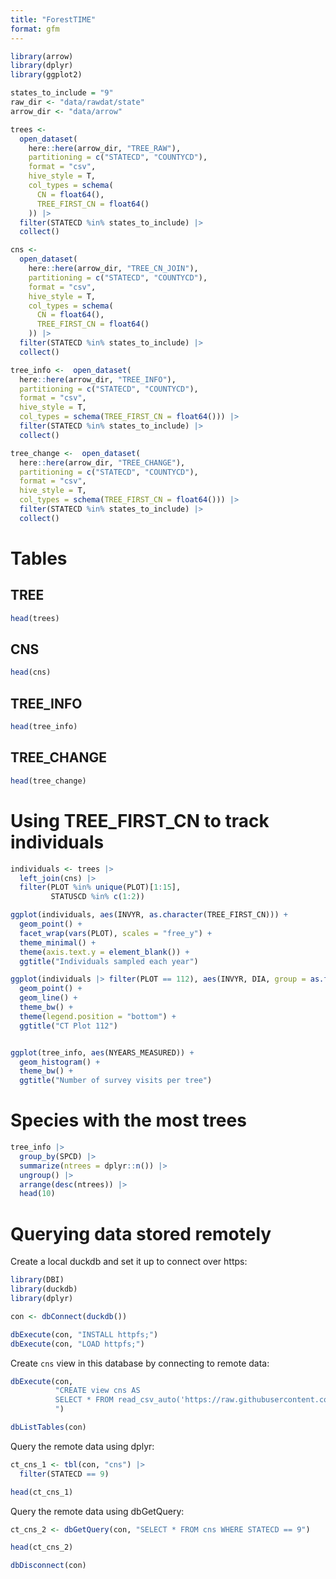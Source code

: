 ```yaml
---
title: "ForestTIME"
format: gfm
---
```


```r

library(arrow)
library(dplyr)
library(ggplot2)

states_to_include = "9"
raw_dir <- "data/rawdat/state"
arrow_dir <- "data/arrow"

trees <-
  open_dataset(
    here::here(arrow_dir, "TREE_RAW"),
    partitioning = c("STATECD", "COUNTYCD"),
    format = "csv",
    hive_style = T,
    col_types = schema(
      CN = float64(),
      TREE_FIRST_CN = float64()
    )) |>
  filter(STATECD %in% states_to_include) |>
  collect()

cns <-
  open_dataset(
    here::here(arrow_dir, "TREE_CN_JOIN"),
    partitioning = c("STATECD", "COUNTYCD"),
    format = "csv",
    hive_style = T,
    col_types = schema(
      CN = float64(),
      TREE_FIRST_CN = float64()
    )) |>
  filter(STATECD %in% states_to_include) |>
  collect()

tree_info <-  open_dataset(
  here::here(arrow_dir, "TREE_INFO"),
  partitioning = c("STATECD", "COUNTYCD"),
  format = "csv",
  hive_style = T,
  col_types = schema(TREE_FIRST_CN = float64())) |>
  filter(STATECD %in% states_to_include) |>
  collect()

tree_change <-  open_dataset(
  here::here(arrow_dir, "TREE_CHANGE"),
  partitioning = c("STATECD", "COUNTYCD"),
  format = "csv",
  hive_style = T,
  col_types = schema(TREE_FIRST_CN = float64())) |>
  filter(STATECD %in% states_to_include) |>
  collect()


```

# Tables

## TREE

```r

head(trees)

```


## CNS

```r

head(cns)

```


## TREE_INFO

```r

head(tree_info)

```


## TREE_CHANGE

```r

head(tree_change)

```


# Using TREE_FIRST_CN to track individuals

```r

individuals <- trees |> 
  left_join(cns) |>
  filter(PLOT %in% unique(PLOT)[1:15],
         STATUSCD %in% c(1:2))

ggplot(individuals, aes(INVYR, as.character(TREE_FIRST_CN))) + 
  geom_point() +
  facet_wrap(vars(PLOT), scales = "free_y") +
  theme_minimal() +
  theme(axis.text.y = element_blank()) +
  ggtitle("Individuals sampled each year")
```


```r


ggplot(individuals |> filter(PLOT == 112), aes(INVYR, DIA, group = as.factor(TREE_FIRST_CN), color = as.factor(SPCD))) + 
  geom_point() +
  geom_line() +
  theme_bw() +
  theme(legend.position = "bottom") +
  ggtitle("CT Plot 112")



```


```r

ggplot(tree_info, aes(NYEARS_MEASURED)) + 
  geom_histogram() +
  theme_bw() +
  ggtitle("Number of survey visits per tree")

```

# Species with the most trees

```r

tree_info |>
  group_by(SPCD) |>
  summarize(ntrees = dplyr::n()) |>
  ungroup() |>
  arrange(desc(ntrees)) |>
  head(10)

```


# Querying data stored remotely


Create a local duckdb and set it up to connect over https:

```r

library(DBI)
library(duckdb)
library(dplyr)

con <- dbConnect(duckdb())

dbExecute(con, "INSTALL httpfs;")
dbExecute(con, "LOAD httpfs;")

```

Create `cns` view in this database by connecting to remote data:

```r
dbExecute(con,
          "CREATE view cns AS
          SELECT * FROM read_csv_auto('https://raw.githubusercontent.com/diazrenata/in-the-trees/main/static_data/processed_tables/join_cns.csv')
          ")

dbListTables(con)

```

Query the remote data using dplyr:

```r
ct_cns_1 <- tbl(con, "cns") |>
  filter(STATECD == 9)

head(ct_cns_1)


```


Query the remote data using dbGetQuery:

```r
ct_cns_2 <- dbGetQuery(con, "SELECT * FROM cns WHERE STATECD == 9")

head(ct_cns_2)

dbDisconnect(con)

```